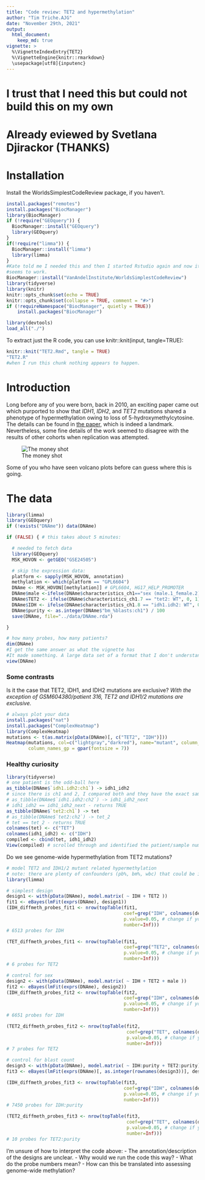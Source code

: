 ```yaml
---
title: "Code review: TET2 and hypermethylation"
author: "Tim Triche.AJG"
date: "November 29th, 2021"
output: 
  html_document:
    keep_md: true
vignette: >
  %\VignetteIndexEntry{TET2}
  %\VignetteEngine{knitr::rmarkdown}
  \usepackage[utf8]{inputenc}
---
```



# I trust that I need this but could not build this on my own
# Already eviewed by Svetlana Djirackor (THANKS)

# Installation

Install the WorldsSimplestCodeReview package, if you haven't. 

```r
install.packages("remotes")
install.packages("BiocManager")
library(BiocManager)
if (!require("GEOquery")) {
  BiocManager::install("GEOquery")
  library(GEOquery)
}
if(!require("limma")) {
  BiocManager::install("limma")
  library(limma)
} 
#Kate told me I needed this and then I started Rstudio again and now it
#seems to work. 
BiocManager::install("VanAndelInstitute/WorldsSimplestCodeReview")
library(tidyverse)
library(knitr)
knitr::opts_chunk$set(echo = TRUE)
knitr::opts_chunk$set(collapse = TRUE, comment = "#>")
if (!requireNamespace("BiocManager", quietly = TRUE))
    install.packages("BiocManager")

library(devtools)
load_all("./")
```

To extract just the R code, you can use knitr::knit(input, tangle=TRUE):

```r
knitr::knit("TET2.Rmd", tangle = TRUE) 
"TET2.R"
#when I run this chunk nothing appears to happen.
```

# Introduction

Long before any of you were born, back in 2010, an exciting paper came out 
which purported to show that _IDH1_, _IDH2_, and _TET2_ mutations shared a 
phenotype of hypermethylation owing to loss of 5-hydroxymethylcytosine. The 
details can be found in [the paper](https://doi.org/10.1016/j.ccr.2010.11.015), 
which is indeed a landmark. Nevertheless, some fine details of the work seemed
to disagree with the results of other cohorts when replication was attempted.

![The money shot](figure/TET2.png)

Some of you who have seen volcano plots before can guess where this is going.

# The data

```r

library(limma)
library(GEOquery)
if (!exists("DNAme")) data(DNAme)

if (FALSE) { # this takes about 5 minutes:

  # needed to fetch data
  library(GEOquery) 
  MSK_HOVON <- getGEO("GSE24505")

  # skip the expression data:
  platform <- sapply(MSK_HOVON, annotation)
  methylation <- which(platform == "GPL6604")
  DNAme <- MSK_HOVON[[methylation]] # GPL6604, HG17_HELP_PROMOTER 
  DNAme$male <-ifelse(DNAme$characteristics_ch1=="sex (male.1_female.2): 1",1,0)
  DNAme$TET2 <- ifelse(DNAme$characteristics_ch1.7 == "tet2: WT", 0, 1)
  DNAme$IDH <- ifelse(DNAme$characteristics_ch1.8 == "idh1.idh2: WT", 0, 1)
  DNAme$purity <- as.integer(DNAme$"bm_%blasts:ch1") / 100
  save(DNAme, file="../data/DNAme.rda")

}

# how many probes, how many patients?
dim(DNAme)
#I get the same answer as what the vignette has
#It made something. A large data set of a format that I don't understand
view(DNAme)

```

### Some contrasts

Is it the case that TET2, IDH1, and IDH2 mutations are exclusive?
_With the exception of GSM604380/patient 316, TET2 and IDH1/2 mutations are exclusive._

```r

# always plot your data
install.packages("nat")
install.packages("ComplexHeatmap")
library(ComplexHeatmap)
mutations <- t(as.matrix(pData(DNAme)[, c("TET2", "IDH")]))
Heatmap(mutations, col=c("lightgray","darkred"), name="mutant", column_km=4,
        column_names_gp = gpar(fontsize = 7))

```

### Healthy curiosity
```r
library(tidyverse)
# one patient is the odd-ball here
as_tibble(DNAme$`idh1.idh2:ch1`) -> idh1_idh2
# since there is ch1 and 2, I compared both and they have the exact same information
# as_tibble(DNAme$`idh1.idh2:ch2`) -> idh1_idh2_next
# idh1_idh2 == idh1_idh2_next - returns TRUE
as_tibble(DNAme$`tet2:ch1`) -> tet
# as_tibble(DNAme$`tet2:ch2`) -> tet_2
# tet == tet_2 - returns TRUE
colnames(tet) <- c("TET")
colnames(idh1_idh2) <- c("IDH")
compiled <- cbind(tet, idh1_idh2)
View(compiled) # scrolled through and identified the patient/sample number that had the mutations in both TET2 and IDH
```

Do we see genome-wide hypermethylation from TET2 mutations? 

```r

# model TET2 and IDH1/2 mutant related hypermethylation
# note: there are plenty of confounders (pb%, bm%, wbc) that could be included
library(limma) 

# simplest design
design1 <- with(pData(DNAme), model.matrix( ~ IDH + TET2 ))
fit1 <- eBayes(lmFit(exprs(DNAme), design1))
(IDH_diffmeth_probes_fit1 <- nrow(topTable(fit1, 
                                           coef=grep("IDH", colnames(design1)), 
                                           p.value=0.05, # change if you like 
                                           number=Inf)))
# 6513 probes for IDH

(TET_diffmeth_probes_fit1 <- nrow(topTable(fit1, 
                                           coef=grep("TET2", colnames(design1)),
                                           p.value=0.05, # change if you like 
                                           number=Inf)))
# 6 probes for TET2

# control for sex
design2 <- with(pData(DNAme), model.matrix( ~ IDH + TET2 + male ))
fit2 <- eBayes(lmFit(exprs(DNAme), design2))
(IDH_diffmeth_probes_fit2 <- nrow(topTable(fit2, 
                                           coef=grep("IDH", colnames(design2)), 
                                           p.value=0.05, # change if you like 
                                           number=Inf)))
# 6651 probes for IDH 

(TET2_diffmeth_probes_fit2 <- nrow(topTable(fit2, 
                                            coef=grep("TET", colnames(design2)),
                                            p.value=0.05, # change if you like 
                                            number=Inf)))
# 7 probes for TET2

# control for blast count
design3 <- with(pData(DNAme), model.matrix( ~ IDH:purity + TET2:purity))
fit3 <- eBayes(lmFit(exprs(DNAme)[, as.integer(rownames(design3))], design3))

(IDH_diffmeth_probes_fit3 <- nrow(topTable(fit3, 
                                           coef=grep("IDH", colnames(design3)), 
                                           p.value=0.05, # change if you like 
                                           number=Inf)))
# 7450 probes for IDH:purity

(TET2_diffmeth_probes_fit3 <- nrow(topTable(fit3, 
                                            coef=grep("TET", colnames(design3)),
                                            p.value=0.05, # change if you like 
                                            number=Inf)))
# 10 probes for TET2:purity

```

I'm unsure of how to interpret the code above:
- The annotation/description of the designs are unclear. 
- Why would we run the code this way?
- What do the probe numbers mean?
- How can this be translated into assessing genome-wide methylation?

